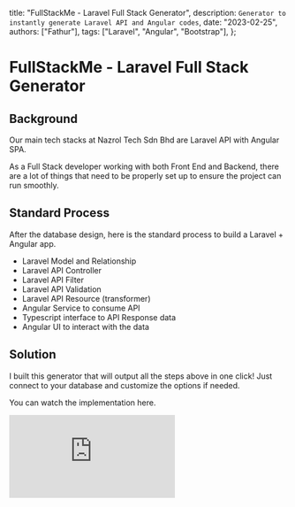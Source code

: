   title: "FullStackMe - Laravel Full Stack Generator",
  description: `Generator to instantly generate Laravel API and Angular codes`,
  date: "2023-02-25",
  authors: ["Fathur"],
  tags: ["Laravel", "Angular", "Bootstrap"],
};

# FullStackMe - Laravel Full Stack Generator

## Background

Our main tech stacks at Nazrol Tech Sdn Bhd are Laravel API with Angular SPA.

As a Full Stack developer working with both Front End and Backend, there are a lot of things that need to be properly set up to ensure the project can run smoothly.

## Standard Process

After the database design, here is the standard process to build a Laravel + Angular app.

- Laravel Model and Relationship
- Laravel API Controller
- Laravel API Filter
- Laravel API Validation
- Laravel API Resource (transformer)
- Angular Service to consume API
- Typescript interface to API Response data
- Angular UI to interact with the data

## Solution

I built this generator that will output all the steps above in one click! Just connect to your database and customize the options if needed.

You can watch the implementation here.

<iframe
  className="embed_video"
  width={560}
  height={315}
  src="https://www.youtube.com/embed/hXkDyMNRJNc?si=-NWdxBXLYyg8Q0Mr"
  title="YouTube video player"
  frameBorder={0}
  allow="accelerometer; autoplay; clipboard-write; encrypted-media; gyroscope; picture-in-picture; web-share"
  allowFullScreen=""
/>

## Result

It speeds up our Laravel + Angular development by eliminating at least 30% of boilerplate code. Awesome!
